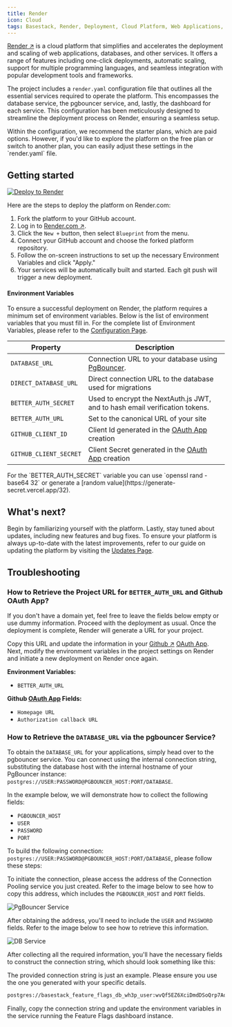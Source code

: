 ```yaml
---
title: Render
icon: Cloud
tags: Basestack, Render, Deployment, Cloud Platform, Web Applications, Databases, Services, One-Click Deployments, Automatic Scaling, Programming Languages, Development Tools, Frameworks, Configuration File, Database Service, PgBouncer Service, Dashboard, Environment Variables, Github OAuth App, NextAuth.js, JWT, Email Verification Tokens
---
```


[Render ↗](https://render.com/?ref=basestack.co) is a cloud platform that simplifies and accelerates the deployment and scaling of web applications, databases, and other services. It offers a range of features including one-click deployments, automatic scaling, support for multiple programming languages, and seamless integration with popular development tools and frameworks.

The project includes a `render.yaml` configuration file that outlines all the essential services required to operate the platform. This encompasses the database service, the pgbouncer service, and, lastly, the dashboard for each service. This configuration has been meticulously designed to streamline the deployment process on Render, ensuring a seamless setup.

<Callout type="info">
  Within the configuration, we recommend the starter plans, which are paid
  options. However, if you'd like to explore the platform on the free plan or
  switch to another plan, you can easily adjust these settings in the
  `render.yaml` file.
</Callout>

## Getting started

[![Deploy to Render](https://render.com/images/deploy-to-render-button.svg)](https://render.com/deploy?repo=https://github.com/basestack-co/basestack?ref=basestack.co)

Here are the steps to deploy the platform on Render.com:

1. Fork the platform to your GitHub account.
2. Log in to [Render.com ↗](https://render.com/?ref=basestack.co).
3. Click the `New +` button, then select `Blueprint` from the menu.
4. Connect your GitHub account and choose the forked platform repository.
5. Follow the on-screen instructions to set up the necessary Environment Variables and click "Apply."
6. Your services will be automatically built and started. Each git push will trigger a new deployment.

#### Environment Variables

To ensure a successful deployment on Render, the platform requires a minimum set of environment variables. Below is the list of environment variables that you must fill in. For the complete list of Environment Variables, please refer to the [Configuration Page](/content/self-hosting#environment-variables).

| Property               | Description                                                                                                               |
| ---------------------- | ------------------------------------------------------------------------------------------------------------------------- |
| `DATABASE_URL`         | Connection URL to your database using [PgBouncer](https://render.com/docs/databases#connection-pooling?ref=basestack.co). |
| `DIRECT_DATABASE_URL`  | Direct connection URL to the database used for migrations                                                                 |
| `BETTER_AUTH_SECRET`          | Used to encrypt the NextAuth.js JWT, and to hash email verification tokens.                                               |
| `BETTER_AUTH_URL`             | Set to the canonical URL of your site                                                                                     |
| `GITHUB_CLIENT_ID`     | Client Id generated in the [OAuth App](https://github.com/settings/developers?ref=basestack.co) creation                  |
| `GITHUB_CLIENT_SECRET` | Client Secret generated in the [OAuth App](https://github.com/settings/developers?ref=basestack.co) creation              |

<Callout type="info">
  For the `BETTER_AUTH_SECRET` variable you can use `openssl rand -base64 32` or
  generate a [random value](https://generate-secret.vercel.app/32).
</Callout>

## What's next?

Begin by familiarizing yourself with the platform. Lastly, stay tuned about updates, including new features and bug fixes. To ensure your platform is always up-to-date with the latest improvements, refer to our guide on updating the platform by visiting the [Updates Page](/content/self-hosting/updates).

## Troubleshooting

### How to Retrieve the Project URL for `BETTER_AUTH_URL` and Github OAuth App?

If you don't have a domain yet, feel free to leave the fields below empty or use dummy information. Proceed with the deployment as usual. Once the deployment is complete, Render will generate a URL for your project.

Copy this URL and update the information in your [Github ↗](https://github.com/) [OAuth App](https://github.com/settings/developers?ref=basestack.co). Next, modify the environment variables in the project settings on Render and initiate a new deployment on Render once again.

**Environment Variables:**

- `BETTER_AUTH_URL`

**Github [OAuth App](https://github.com/settings/developers) Fields:**

- `Homepage URL`
- `Authorization callback URL`

### How to Retrieve the `DATABASE_URL` via the pgbouncer Service?

To obtain the `DATABASE_URL` for your applications, simply head over to the pgbouncer service. You can connect using the internal connection string, substituting the database host with the internal hostname of your PgBouncer instance: `postgres://USER:PASSWORD@PGBOUNCER_HOST:PORT/DATABASE`.

In the example below, we will demonstrate how to collect the following fields:

- `PGBOUNCER_HOST`
- `USER`
- `PASSWORD`
- `PORT`

To build the following connection: `postgres://USER:PASSWORD@PGBOUNCER_HOST:PORT/DATABASE`, please follow these steps:

To initiate the connection, please access the address of the Connection Pooling service you just created. Refer to the image below to see how to copy this address, which includes the `PGBOUNCER_HOST` and `PORT` fields.

![PgBouncer Service](https://i.imgur.com/t7Q0sjD.png)

After obtaining the address, you'll need to include the `USER` and `PASSWORD` fields. Refer to the image below to see how to retrieve this information.

![DB Service](https://i.imgur.com/PBGpVe0.png)

After collecting all the required information, you'll have the necessary fields to construct the connection string, which should look something like this:

<Callout type="info">
  The provided connection string is just an example. Please ensure you use the
  one you generated with your specific details.
</Callout>

```bash
postgres://basestack_feature_flags_db_wh3p_user:wvQf5EZ6XciDmdDSoQrp7AqCyXlq1ixc@basestack-feature-flags-db-pgbouncer:5432/basestack_feature_flags_db_wh3p
```

Finally, copy the connection string and update the environment variables in the service running the Feature Flags dashboard instance.

